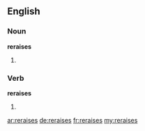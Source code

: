 ==English==

===Noun===

'''reraises'''

# {{plural of|reraise}}

===Verb===

'''reraises'''

# {{third-person singular of|reraise}}

[[ar:reraises]]
[[de:reraises]]
[[fr:reraises]]
[[my:reraises]]